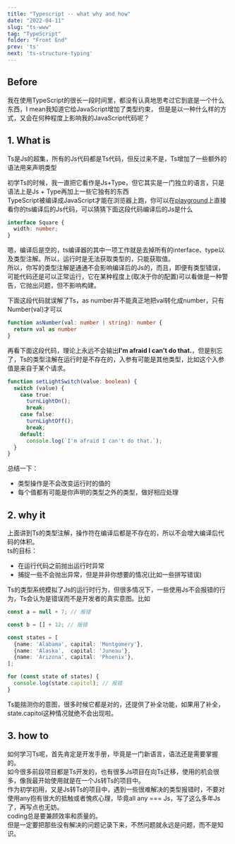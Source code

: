 ```yaml
---
title: "Typescript -- what why and how"
date: "2022-04-11"
slug: "ts-www"
tag: "TypeScript"
folder: "Front End"
prev: 'ts'
next: 'ts-structure-typing'
---
```


## Before

我在使用TypeScript的很长一段时间里，都没有认真地思考过它到底是一个什么东西，I mean我知道它给JavaScript增加了类型约束，
但是是以一种什么样的方式，又会在何种程度上影响我的JavaScript代码呢？

## 1. What is

Ts是Js的超集，所有的Js代码都是Ts代码，但反过来不是，Ts增加了一些额外的语法用来声明类型

初学Ts的时候，我一直把它看作是Js+Type，但它其实是一门独立的语言，只是语法上是Js + Type再加上一些它独有的东西  
TypeScript被编译成JavaScript才能在浏览器上跑，你可以在<a target="_blank" href="https://www.typescriptlang.org/play">playground</a>上直接看你的ts编译后的Js代码，可以猜猜下面这段代码编译后的Js是什么
``` ts
interface Square {
  width: number;
}
```
嗯，编译后是空的，ts编译器的其中一项工作就是去掉所有的interface、type以及类型注解。所以，运行时是无法获取类型的，只能获取值。  
所以，你写的类型注解是通通不会影响编译后的Js的，而且，即便有类型错误，可能代码还是可以正常运行，它在某种程度上(取决于你的配置)可以看做是一种警告，它抛出问题，但不影响构建。  

下面这段代码就误解了Ts，as number并不能真正地把val转化成number，只有Number(val)才可以
``` ts
function asNumber(val: number | string): number {
  return val as number
}
```
再看下面这段代码，理论上永远不会输出**I'm afraid I can't do that.**，但是别忘了，Ts的类型注解在运行时是不存在的，入参有可能是其他类型，比如这个入参值是来自于某个请求。
``` ts
function setLightSwitch(value: boolean) {
  switch (value) {
    case true:
      turnLightOn();
      break;
    case false:
      turnLightOff();
      break;
    default:
      console.log(`I'm afraid I can't do that.`);
  }
}
```
总结一下：  
- 类型操作是不会改变运行时的值的
- 每个值都有可能是你声明的类型之外的类型，做好相应处理

## 2. why it
上面讲到Ts的类型注解，操作符在编译后都是不存在的，所以不会增大编译后代码的体积。  
ts的目标：  
- 在运行代码之前抛出运行时异常
- 捕捉一些不会抛出异常，但是并非你想要的情况(比如一些拼写错误)

Ts的类型系统模拟了Js的运行时行为，但很多情况下，一些使用Js不会报错的行为，Ts会认为是错误而不是开发者的真实意图。比如
``` ts
const a = null + 7; // 报错

const b = [] + 12; // 报错

const states = [
  {name: 'Alabama', capital: 'Montgomery'},
  {name: 'Alaska',  capital: 'Juneau'},
  {name: 'Arizona', capital: 'Phoenix'},
];

for (const state of states) {
  console.log(state.capitol); // 报错
}
```
Ts能揣测你的意图，很多时候它都是对的，还提供了补全功能，如果用了补全，state.capitol这种情况就绝不会出现啦。

## 3. how to

如何学习Ts呢，首先肯定是开发手册，毕竟是一门新语言，语法还是需要掌握的。  
如今很多前段项目都是Ts开发的，也有很多Js项目在向Ts迁移，使用的机会很多，像我最开始使用就是在一个Js转Ts的项目中。  
作为初学初用，又是Js转Ts的项目中，遇到一些很难解决的类型报错时，不要对使用any抱有很大的抵触或者愧疚心理，毕竟all any === Js，写了这么多年Js了，再写点也无妨。  
coding总是要兼顾效率和质量的。  
但是一定要把那些没有解决的问题记录下来，不然问题就永远是问题，而不是知识。  
